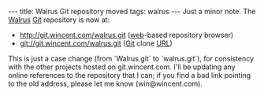 ---
title: Walrus Git repository moved
tags: walrus
---
Just a minor note. The [[Walrus]] [[Git]] repository is now at:

* http://git.wincent.com/walrus.git ([[web]]-based repository browser)
* git://git.wincent.com/walrus.git ([[Git]] clone [[URL]])

This is just a case change (from `Walrus.git` to `walrus.git`), for consistency with the other projects hosted on git.wincent.com. I'll be updating any online references to the repository that I can; if you find a bad link pointing to the old address, please let me know (win@wincent.com).
